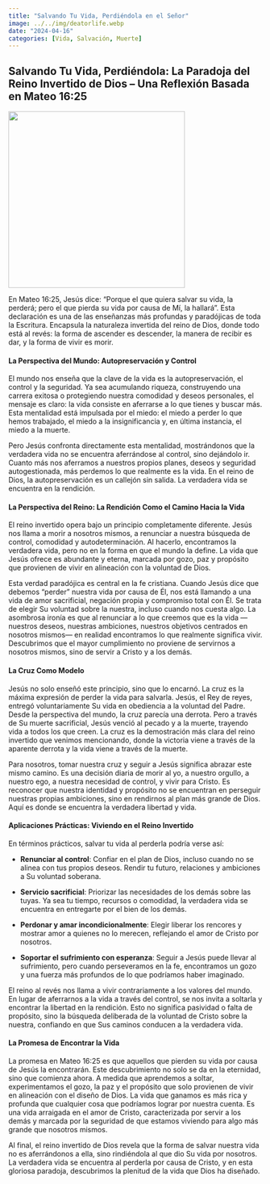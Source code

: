 ```yaml
---
title: "Salvando Tu Vida, Perdiéndola en el Señor"
image: ../../img/deatorlife.webp
date: "2024-04-16"
categories: [Vida, Salvación, Muerte]
---
```


## Salvando Tu Vida, Perdiéndola: La Paradoja del Reino Invertido de Dios – Una Reflexión Basada en Mateo 16:25

![](../../img/deatorlife.webp){fig-align="center" width="350"}

En Mateo 16:25, Jesús dice: "Porque el que quiera salvar su vida, la perderá; pero el que pierda su vida por causa de Mí, la hallará". Esta declaración es una de las enseñanzas más profundas y paradójicas de toda la Escritura. Encapsula la naturaleza invertida del reino de Dios, donde todo está al revés: la forma de ascender es descender, la manera de recibir es dar, y la forma de vivir es morir.

#### La Perspectiva del Mundo: Autopreservación y Control

El mundo nos enseña que la clave de la vida es la autopreservación, el control y la seguridad. Ya sea acumulando riqueza, construyendo una carrera exitosa o protegiendo nuestra comodidad y deseos personales, el mensaje es claro: la vida consiste en aferrarse a lo que tienes y buscar más. Esta mentalidad está impulsada por el miedo: el miedo a perder lo que hemos trabajado, el miedo a la insignificancia y, en última instancia, el miedo a la muerte.

Pero Jesús confronta directamente esta mentalidad, mostrándonos que la verdadera vida no se encuentra aferrándose al control, sino dejándolo ir. Cuanto más nos aferramos a nuestros propios planes, deseos y seguridad autogestionada, más perdemos lo que realmente es la vida. En el reino de Dios, la autopreservación es un callejón sin salida. La verdadera vida se encuentra en la rendición.

#### La Perspectiva del Reino: La Rendición Como el Camino Hacia la Vida

El reino invertido opera bajo un principio completamente diferente. Jesús nos llama a morir a nosotros mismos, a renunciar a nuestra búsqueda de control, comodidad y autodeterminación. Al hacerlo, encontramos la verdadera vida, pero no en la forma en que el mundo la define. La vida que Jesús ofrece es abundante y eterna, marcada por gozo, paz y propósito que provienen de vivir en alineación con la voluntad de Dios.

Esta verdad paradójica es central en la fe cristiana. Cuando Jesús dice que debemos "perder" nuestra vida por causa de Él, nos está llamando a una vida de amor sacrificial, negación propia y compromiso total con Él. Se trata de elegir Su voluntad sobre la nuestra, incluso cuando nos cuesta algo. La asombrosa ironía es que al renunciar a lo que creemos que es la vida —nuestros deseos, nuestras ambiciones, nuestros objetivos centrados en nosotros mismos— en realidad encontramos lo que realmente significa vivir. Descubrimos que el mayor cumplimiento no proviene de servirnos a nosotros mismos, sino de servir a Cristo y a los demás.

#### La Cruz Como Modelo

Jesús no solo enseñó este principio, sino que lo encarnó. La cruz es la máxima expresión de perder la vida para salvarla. Jesús, el Rey de reyes, entregó voluntariamente Su vida en obediencia a la voluntad del Padre. Desde la perspectiva del mundo, la cruz parecía una derrota. Pero a través de Su muerte sacrificial, Jesús venció al pecado y a la muerte, trayendo vida a todos los que creen. La cruz es la demostración más clara del reino invertido que venimos mencionando, donde la victoria viene a través de la aparente derrota y la vida viene a través de la muerte.

Para nosotros, tomar nuestra cruz y seguir a Jesús significa abrazar este mismo camino. Es una decisión diaria de morir al yo, a nuestro orgullo, a nuestro ego, a nuestra necesidad de control, y vivir para Cristo. Es reconocer que nuestra identidad y propósito no se encuentran en perseguir nuestras propias ambiciones, sino en rendirnos al plan más grande de Dios. Aquí es donde se encuentra la verdadera libertad y vida.

#### Aplicaciones Prácticas: Viviendo en el Reino Invertido

En términos prácticos, salvar tu vida al perderla podría verse así:

-   **Renunciar al control**: Confiar en el plan de Dios, incluso cuando no se alinea con tus propios deseos. Rendir tu futuro, relaciones y ambiciones a Su voluntad soberana.

-   **Servicio sacrificial**: Priorizar las necesidades de los demás sobre las tuyas. Ya sea tu tiempo, recursos o comodidad, la verdadera vida se encuentra en entregarte por el bien de los demás.

-   **Perdonar y amar incondicionalmente**: Elegir liberar los rencores y mostrar amor a quienes no lo merecen, reflejando el amor de Cristo por nosotros.

-   **Soportar el sufrimiento con esperanza**: Seguir a Jesús puede llevar al sufrimiento, pero cuando perseveramos en la fe, encontramos un gozo y una fuerza más profundos de lo que podríamos haber imaginado.

El reino al revés nos llama a vivir contrariamente a los valores del mundo. En lugar de aferrarnos a la vida a través del control, se nos invita a soltarla y encontrar la libertad en la rendición. Esto no significa pasividad o falta de propósito, sino la búsqueda deliberada de la voluntad de Cristo sobre la nuestra, confiando en que Sus caminos conducen a la verdadera vida.

#### La Promesa de Encontrar la Vida

La promesa en Mateo 16:25 es que aquellos que pierden su vida por causa de Jesús la encontrarán. Este descubrimiento no solo se da en la eternidad, sino que comienza ahora. A medida que aprendemos a soltar, experimentamos el gozo, la paz y el propósito que solo provienen de vivir en alineación con el diseño de Dios. La vida que ganamos es más rica y profunda que cualquier cosa que podríamos lograr por nuestra cuenta. Es una vida arraigada en el amor de Cristo, caracterizada por servir a los demás y marcada por la seguridad de que estamos viviendo para algo más grande que nosotros mismos.

Al final, el reino invertido de Dios revela que la forma de salvar nuestra vida no es aferrándonos a ella, sino rindiéndola al que dio Su vida por nosotros. La verdadera vida se encuentra al perderla por causa de Cristo, y en esta gloriosa paradoja, descubrimos la plenitud de la vida que Dios ha diseñado.
